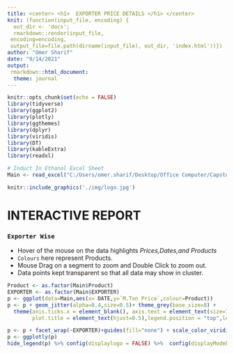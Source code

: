 ```yaml
---
title: <center> <h1>  EXPORTER PRICE DETAILS </h1> </center>
knit: (function(input_file, encoding) {
  out_dir <- 'docs';
  rmarkdown::render(input_file,
 encoding=encoding,
 output_file=file.path(dirname(input_file), out_dir, 'index.html'))})
author: "Omer Sharif"
date: "9/14/2021"
output: 
 rmarkdown::html_document:
  theme: journal
---
```



```r
knitr::opts_chunk$set(echo = FALSE)
library(tidyverse)
library(ggplot2)
library(plotly)
library(ggthemes)
library(dplyr)
library(viridis)
library(DT)
library(kableExtra)
library(readxl)

# Induct In Ethanol Excel Sheet
Main <- read_excel("C:/Users/omer.sharif/Desktop/Office Computer/Capstone/R Codes/Ethanol Dashboard/Aug 2021/Main.xlsm")
```

```r

knitr::include_graphics('./img/logo.jpg')

```



# INTERACTIVE REPORT

### `Exporter Wise`

* Hover of the mouse on the data highlights _Prices,Dates,and Products_ 
* `Colours` here represent Products.
* Mouse Drag on a segment to zoom and Double Click to zoom out.
* Data points kept transparent so that all data may show in cluster.


```r

Product <- as.factor(Main$Product)
EXPORTER <- as.factor(Main$EXPORTER)
p <- ggplot(data=Main,aes(x= DATE,y=`M.Ton Price`,colour=Product)) 
p <- p + geom_jitter(alpha=0.4,size=0.5)+ theme_grey(base_size=8) +
  theme(axis.ticks.x = element_blank(), axis.text = element_text(size=7),
        plot.title = element_text(hjust=0.5),legend.position = "top",legend.key.size = unit(0.5,'cm')) + labs(x="",y="",title="EXPORTER WISE ETHANOL PRICE PER METRIC TON TREND - YEAR 2017 to YEAR 2021")

p <- p + facet_wrap(~EXPORTER)+guides(fill="none") + scale_color_viridis_d()
p <- ggplotly(p)
hide_legend(p) %>% config(displaylogo = FALSE) %>%  config(displayModeBar = FALSE) 

```
